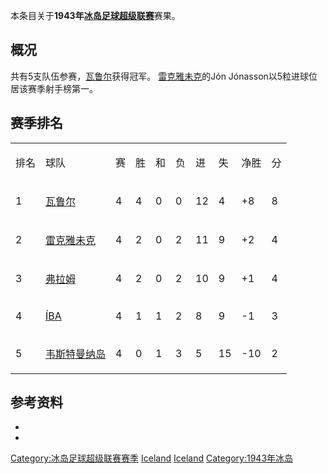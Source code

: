 本条目关于'''1943年[[冰岛足球超级联赛|冰岛足球超级联赛]]'''赛果。

==概况==
共有5支队伍参赛，[[瓦鲁尔足球俱乐部|瓦鲁尔]]获得冠军。 [[雷克雅未克足球俱乐部|雷克雅未克]]的Jón Jónasson以5粒进球位居该赛季射手榜第一。

==赛季排名==
{| class="wikitable" style="text-align: center;"
|排名||球队||赛||胜||和||负||进||失||净胜||分
|-
|1||[[瓦鲁尔足球俱乐部|瓦鲁尔]]||4||4||0||0||12||4||+8||8
|-
|2||[[雷克雅未克足球俱乐部|雷克雅未克]]||4||2||0||2||11||9||+2||4
|-
|3||[[弗拉姆足球俱乐部|弗拉姆]]||4||2||0||2||10||9||+1||4
|-
|4||[[Íþróttabandalag_Akureyrar|ÍBA]]||4||1||1||2||8||9||-1||3
|-
|5||[[韦斯特曼纳岛竞技俱乐部|韦斯特曼纳岛]]||4||0||1||3||5||15||-10||2
|}

==参考资料==
* {{cite web |title=Iceland Final League Tables 1912-1998 |url=http://www.rsssf.com/tablesi/ijshist.html |publisher=[[RSSSF|RSSSF]] |accessdate=2018-06-18 |archive-date=2019-12-25 |archive-url=https://web.archive.org/web/20191225230011/http://rsssf.com/tablesi/ijshist.html |dead-url=no }}
* {{cite web |title=Iceland - Topscorers |url=http://www.rsssf.com/tablesi/ijstops.html |website=www.rsssf.com |publisher=[[RSSSF|RSSSF]] |accessdate=2018-06-18 |archive-date=2019-04-07 |archive-url=https://web.archive.org/web/20190407162501/http://www.rsssf.com/tablesi/ijstops.html |dead-url=no }}

{{冰岛足球超级联赛赛季}}
{{1942–43 in European football (UEFA)}}
{{1943–44 in European football (UEFA)}}


[[Category:冰岛足球超级联赛赛季|Category:冰岛足球超级联赛赛季]]
[[Category:1942年至1943年本土足球联赛|Iceland]] 
[[Category:1943年至1944年本土足球联赛|Iceland]] 
[[Category:1943年冰岛|Category:1943年冰岛]]